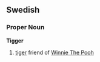 ==Swedish==
===Proper Noun===

'''Tigger'''

# [[tiger]] friend of [[Winnie The Pooh]]

<!--===Translations===
*[[Finnish]]: [[Tiikeri]], [[Tikru]] (depending on translator. Latter being the original translation)--->